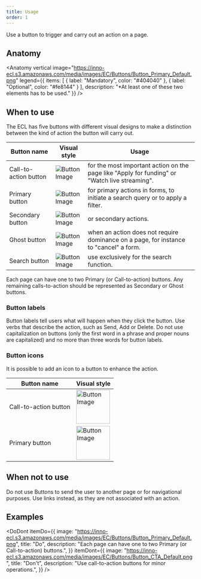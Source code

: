 ```yaml
---
title: Usage
order: 1
---
```



<Paragraph size="lead">
Use a button to trigger and carry out an action on a page.
</Paragraph>

## Anatomy

<Anatomy 
  vertical
  image="https://inno-ecl.s3.amazonaws.com/media/images/EC/Buttons/Button_Primary_Default.png"
  legend={{
    items: [
      { label: "Mandatory", color: "#404040" },
      { label: "Optional", color: "#fe8144" }
    ],
    description: "*At least one of these two elements has to be used."
  }}
/>

## When to use

The ECL has five buttons with different visual designs to make a distinction between the kind of action the button will carry out.

| Button name           | Visual style                                                                                            | Usage                                                                                         |
| --------------------- | ------------------------------------------------------------------------------------------------------- | --------------------------------------------------------------------------------------------- |
| Call-to-action button | ![Button Image](https://inno-ecl.s3.amazonaws.com/media/images/EC/Buttons/Button_CTA_Default.png)       | for the most important action on the page like "Apply for funding" or "Watch live streaming". |
| Primary button        | ![Button Image](https://inno-ecl.s3.amazonaws.com/media/images/EC/Buttons/Button_Primary_Default.png)   | for primary actions in forms, to initiate a search query or to apply a filter.                |
| Secondary button      | ![Button Image](https://inno-ecl.s3.amazonaws.com/media/images/EC/Buttons/Button_Secondary_Default.png) | or secondary actions.                                                                         |
| Ghost button          | ![Button Image](https://inno-ecl.s3.amazonaws.com/media/images/EC/Buttons/Button_Ghost_Default.png)     | when an action does not require dominance on a page, for instance to "cancel" a form.         |
| Search button         | ![Button Image](https://inno-ecl.s3.amazonaws.com/media/images/EC/Buttons/Button_Search_Default.png)    | use exclusively for the search function.                                                      |

Each page can have one to two Primary (or Call-to-action) buttons. Any remaining calls-to-action should be represented as Secondary or Ghost buttons.

### Button labels

Button labels tell users what will happen when they click the button. Use verbs that describe the action, such as Send, Add or Delete. Do not use capitalization on buttons (only the first word in a phrase and proper nouns are capitalized) and no more than three words for button labels.

### Button icons

It is possible to add an icon to a button to enhance the action.

| Button name           | Visual style                                                                                                                         |
| --------------------- | ------------------------------------------------------------------------------------------------------------------------------------ |
| Call-to-action button | <img src="https://inno-ecl.s3.amazonaws.com/media/images/EC/Buttons/Button_CTA-Icon_Default.png" alt="Button Image" width="90"/>     |
| Primary button        | <img src="https://inno-ecl.s3.amazonaws.com/media/images/EC/Buttons/Button_Primary_icon_Default.png" alt="Button Image" width="90"/> |

## When not to use

Do not use Buttons to send the user to another page or for navigational purposes. Use links instead, as they are not associated with an action.

## Examples

<DoDont
  itemDo={{
    image: "https://inno-ecl.s3.amazonaws.com/media/images/EC/Buttons/Button_Primary_Default.png",
    title: "Do",
    description: "Each page can have one to two Primary (or Call-to-action) buttons.",
  }}
  itemDont={{
    image: "https://inno-ecl.s3.amazonaws.com/media/images/EC/Buttons/Button_CTA_Default.png",
    title: "Don't",
    description: "Use call-to-action buttons for minor operations.",
  }}
/>

